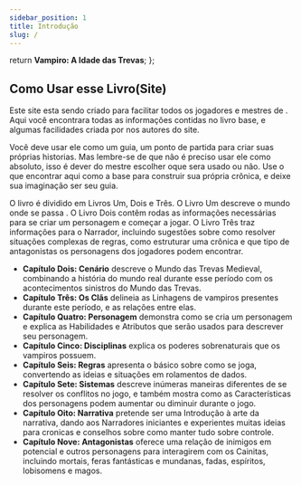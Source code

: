 ```yaml
---
sidebar_position: 1
title: Introdução
slug: /
---
```


  return <b>Vampiro: A Idade das Trevas</b>;
};

## Como Usar esse Livro(Site)

Este site esta sendo criado para facilitar todos os jogadores e mestres de <Titulo />.
Aqui você encontrara todas as informações contidas no livro base, e algumas facilidades criada por nos autores do site.

Você deve usar ele como um guia, um ponto de partida para criar suas próprias historias.
Mas lembre-se de que não é preciso usar ele como absoluto, isso é dever do mestre escolher oque sera usado ou não.
Use o que encontrar aqui como a base para construir sua própria crônica, e deixe sua imaginação ser seu guia.

O livro é dividido em Livros Um, Dois e Três. O Livro Um
descreve o mundo onde se passa <Titulo />. O Livro Dois contêm rodas as informações necessárias
para se criar um personagem e começar a jogar. O Livro Três
traz informações para o Narrador, incluindo sugestões sobre
como resolver situações complexas de regras, como estruturar
uma crônica e que tipo de antagonistas os personagens dos
jogadores podem encontrar.

- **Capítulo Dois: Cenário** descreve o Mundo das Trevas
  Medieval, combinando a história do mundo real durante esse
  período com os acontecimentos sinistros do Mundo das Trevas.
- **Capítulo Três: Os Clãs** delineia as Linhagens de vampiros
  presentes durante este período, e as relações entre elas.
- **Capítulo Quatro: Personagem** demonstra como se cria
  um personagem e explica as Habilidades e Atributos que serão
  usados para descrever seu personagem.
- **Capítulo Cinco: Disciplinas** explica os poderes sobrenaturais que os vampiros possuem.
- **Capítulo Seis: Regras** apresenta o básico sobre como se joga,
  convertendo as ideias e situações em rolamentos de dados.
- **Capítulo Sete: Sistemas** descreve inúmeras maneiras diferentes de se
  resolver os conflitos no jogo, e também mostra como as Características dos personagens podem
  aumentar ou diminuir durante o jogo.
- **Capítulo Oito: Narrativa** pretende ser uma Introdução à arte da narrativa, dando aos Narradores iniciantes
  e experientes muitas ideias para cronicas e conselhos sobre como manter tudo sobre controle.
- **Capítulo Nove: Antagonistas** oferece uma relação de inimigos em potencial e outros
  personagens para interagirem com os Cainitas, incluindo mortais, feras fantásticas e mundanas, fadas, espíritos, lobisomens e magos.
